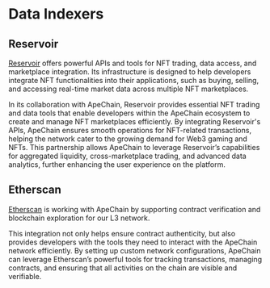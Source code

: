 # Data Indexers

## Reservoir

[Reservoir](https://reservoir.tools/) offers powerful APIs and tools for NFT trading, data access, and marketplace integration. Its infrastructure is designed to help developers integrate NFT functionalities into their applications, such as buying, selling, and accessing real-time market data across multiple NFT marketplaces.

In its collaboration with ApeChain, Reservoir provides essential NFT trading and data tools that enable developers within the ApeChain ecosystem to create and manage NFT marketplaces efficiently. By integrating Reservoir's APIs, ApeChain ensures smooth operations for NFT-related transactions, helping the network cater to the growing demand for Web3 gaming and NFTs. This partnership allows ApeChain to leverage Reservoir’s capabilities for aggregated liquidity, cross-marketplace trading, and advanced data analytics, further enhancing the user experience on the platform.

## Etherscan

[Etherscan](https://etherscan.io/) is working with ApeChain by supporting contract verification and blockchain exploration for our L3 network. 

This integration not only helps ensure contract authenticity, but also provides developers with the tools they need to interact with the ApeChain network efficiently. By setting up custom network configurations, ApeChain can leverage Etherscan’s powerful tools for tracking transactions, managing contracts, and ensuring that all activities on the chain are visible and verifiable​.